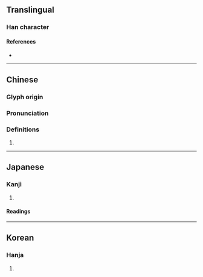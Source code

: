 {{character info/new}}
==Translingual==

===Han character===
{{Han char|rn=30|rad=口|as=07|sn=10|four=62021|canj=RQHL|ids=⿰口折}}

====References====
* {{Han ref|kx=0191.030|dkj=03668|dj=0410.160|hdz=10625.020|uh=54F3|ud=21747|bh=D0F5|bd=53493}}

----

==Chinese==
{{zh-forms}}

===Glyph origin===
{{Han etym}}

===Pronunciation===
{{zh-pron
|m=zhā
|c=zaat3
|mc=y
|oc=y
|cat=
}}

===Definitions===
{{zh-hanzi}}

# {{rfdef|zh}}

----

==Japanese==

===Kanji===
{{ja-kanji|grade=|rs=口07}}

# {{rfdef|ja|sort=口07}}

====Readings====
{{ja-readings
|goon=てち
|kanon=たつ
|kun=}}

----

==Korean==

===Hanja===
{{ko-hanja|hangeul=찰|rv=chal|mr=ch'al}}

# {{rfdef|ko|sort=口07}}